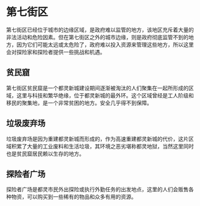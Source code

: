 # 第七街区

第七街区已经位于城市的边缘区域，是政府难以监管的地方，该地区充斥着大量的非法活动和危险因素。但在第七街区之外的城市边缘，则是政府彻底监管不到的地方，因为它们可能太远或太危险了，政府难以投入资源来管理这些地方，所以这里会对探险家和探险者提供一些挑战和机遇。



## 贫民窟

第七街区贫民窟是一个都灵新城建设期间逐渐被淘汰的人们聚集在一起所形成的区域，这里与科技和繁华绝缘，位于都灵新城的最外环。这个区域曾经是工人阶级和移民的聚集地，是一个非常贫困的地方。安全几乎得不到保障。


## 垃圾废弃场

垃圾废弃场是因为重建都灵新城而形成的，作为高速重建都灵新城的代价，这片区域积累了大量的工业废料和生活垃圾，其环境之恶劣堪称都灵地狱，当然这里同时也是贫民窟居民赖以生存的地方。


## 探险者广场

探险者广场是都灵市民外出探险或执行外勤任务的出发地点，这里的人们会贩售各种物资，可以购买到一些稀有的物品和众多有用的资源。



